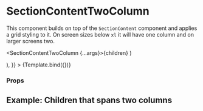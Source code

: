 
<Meta
  title="Components/Section/SectionContentTwoColumn"
  component={SectionContentTwoColumn}
/>

# SectionContentTwoColumn

This component builds on top of the `SectionContent` component and applies a grid styling to it.
On screen sizes below `xl` it will have one column and on larger screens two.

  <SectionContentTwoColumn {...args}>{children}</SectionContentTwoColumn>
)

<Canvas>
  <Story
    name="Default"
    args={{
      children: (
        <>
          <SectionDescriptionItem content="admin@aboutbits.it" title="E-mail" />
          <SectionDescriptionItem content="John Doe" title="Name" />
        </>
      ),
    }}
  >
    {Template.bind({})}
  </Story>
</Canvas>

### Props

<ArgsTable story="Default" />

## Example: Children that spans two columns

<Canvas>
  <Story name="Children that spans two columns">
    <SectionContentTwoColumn>
      <SectionDescriptionItem title="E-mail" content="admin@aboutbits.it" />
      <SectionDescriptionItem title="Name" content="John Doe" />
      <SectionDescriptionItem
        title="Bio"
        content="John Doe is the main antagonist of the 1995 dark psychological mystery-thriller film Se7en. He is a serial killer bent on savagely punishing those who have committed the seven deadly sins and bring attention to evil in a world that he claims is apathetic."
        className="col-span-2"
      />
    </SectionContentTwoColumn>
  </Story>
</Canvas>

